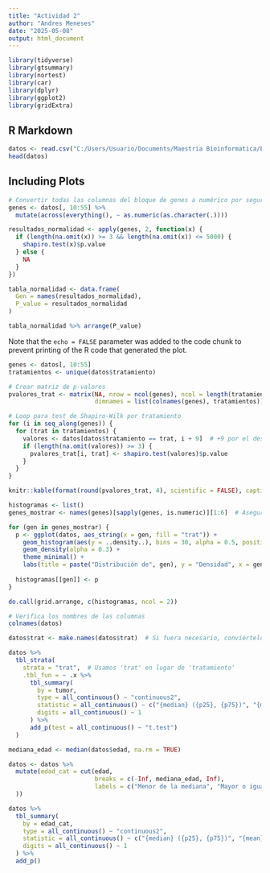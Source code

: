 ---
title: "Actividad 2"
author: "Andres Meneses"
date: "2025-05-08"
output: html_document
---

```{r setup, include=FALSE}
library(tidyverse)
library(gtsummary)
library(nortest)
library(car)
library(dplyr)
library(ggplot2)
library(gridExtra)
```

## R Markdown


```{r cars}
datos <- read.csv("C:/Users/Usuario/Documents/Maestria Bioinformatica/Estadística y R para Ciencias de la Salud/actividad 2/Dataset expresión genes.csv")
head(datos)

```

## Including Plots


```{r pressure, echo=FALSE}
# Convertir todas las columnas del bloque de genes a numérico por seguridad
genes <- datos[, 10:55] %>%
  mutate(across(everything(), ~ as.numeric(as.character(.))))

resultados_normalidad <- apply(genes, 2, function(x) {
  if (length(na.omit(x)) >= 3 && length(na.omit(x)) <= 5000) {
    shapiro.test(x)$p.value
  } else {
    NA
  }
})

tabla_normalidad <- data.frame(
  Gen = names(resultados_normalidad),
  P_value = resultados_normalidad
)

tabla_normalidad %>% arrange(P_value)
```

Note that the `echo = FALSE` parameter was added to the code chunk to prevent printing of the R code that generated the plot.
```{r}
genes <- datos[, 10:55]
tratamientos <- unique(datos$tratamiento)

# Crear matriz de p-valores
pvalores_trat <- matrix(NA, nrow = ncol(genes), ncol = length(tratamientos),
                        dimnames = list(colnames(genes), tratamientos))

# Loop para test de Shapiro-Wilk por tratamiento
for (i in seq_along(genes)) {
  for (trat in tratamientos) {
    valores <- datos[datos$tratamiento == trat, i + 9]  # +9 por el desplazamiento de columnas
    if (length(na.omit(valores)) >= 3) {
      pvalores_trat[i, trat] <- shapiro.test(valores)$p.value
    }
  }
}

knitr::kable(format(round(pvalores_trat, 4), scientific = FALSE), caption = "P-valores Shapiro-Wilk por tratamiento")
```


```{r}
histogramas <- list()
genes_mostrar <- names(genes)[sapply(genes, is.numeric)][1:6]  # Asegura que sean numéricos

for (gen in genes_mostrar) {
  p <- ggplot(datos, aes_string(x = gen, fill = "trat")) +
    geom_histogram(aes(y = ..density..), bins = 30, alpha = 0.5, position = "identity") +
    geom_density(alpha = 0.3) +
    theme_minimal() +
    labs(title = paste("Distribución de", gen), y = "Densidad", x = gen)
  
  histogramas[[gen]] <- p
}

do.call(grid.arrange, c(histogramas, ncol = 2))
```
```{r}
# Verifica los nombres de las columnas
colnames(datos)

datos$trat <- make.names(datos$trat)  # Si fuera necesario, conviértelo a un formato estándar

datos %>%
  tbl_strata(
    strata = "trat",  # Usamos 'trat' en lugar de 'tratamiento'
    .tbl_fun = ~ .x %>%
      tbl_summary(
        by = tumor,
        type = all_continuous() ~ "continuous2",
        statistic = all_continuous() ~ c("{median} ({p25}, {p75})", "{mean} ± {sd}"),
        digits = all_continuous() ~ 1
      ) %>%
      add_p(test = all_continuous() ~ "t.test")
  )

```
```{r}
mediana_edad <- median(datos$edad, na.rm = TRUE)

datos <- datos %>%
  mutate(edad_cat = cut(edad,
                        breaks = c(-Inf, mediana_edad, Inf),
                        labels = c("Menor de la mediana", "Mayor o igual a la mediana")
  ))

datos %>%
  tbl_summary(
    by = edad_cat,
    type = all_continuous() ~ "continuous2",
    statistic = all_continuous() ~ c("{median} ({p25}, {p75})", "{mean} ± {sd}"),
    digits = all_continuous() ~ 1
  ) %>%
  add_p()
```

